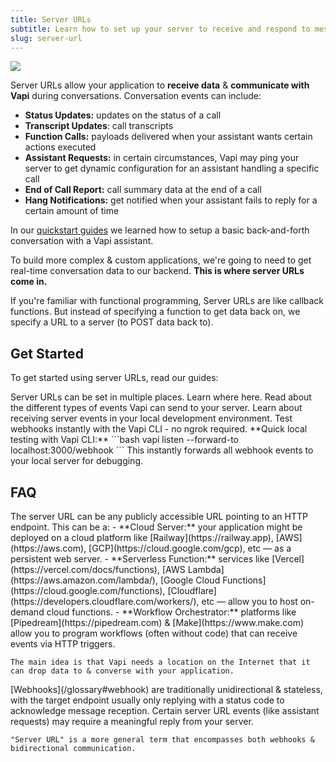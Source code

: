 ```yaml
---
title: Server URLs
subtitle: Learn how to set up your server to receive and respond to messages from Vapi.
slug: server-url
---
```



<Frame caption="Server URLs give Vapi a location to send real-time conversation data (as well as query for data Vapi needs).">
  <img src="./static/images/server-url/overview-graphic.png" />
</Frame>

Server URLs allow your application to **receive data** & **communicate with Vapi** during conversations. Conversation events can include:

- **Status Updates:** updates on the status of a call
- **Transcript Updates**: call transcripts
- **Function Calls:** payloads delivered when your assistant wants certain actions executed
- **Assistant Requests:** in certain circumstances, Vapi may ping your server to get dynamic configuration for an assistant handling a specific call
- **End of Call Report:** call summary data at the end of a call
- **Hang Notifications:** get notified when your assistant fails to reply for a certain amount of time

In our [quickstart guides](/quickstart) we learned how to setup a basic back-and-forth conversation with a Vapi assistant.

To build more complex & custom applications, we're going to need to get real-time conversation data to our backend. **This is where server URLs come in.**

<Info>
  If you're familiar with functional programming, Server URLs are like callback functions. But
  instead of specifying a function to get data back on, we specify a URL to a server (to POST data
  back to).
</Info>

## Get Started

To get started using server URLs, read our guides:

<CardGroup cols={2}>
  <Card
    title="Setting Server URLs"
    icon="link"
    iconType="duotone"
    href="/server-url/setting-server-urls"
  >
    Server URLs can be set in multiple places. Learn where here.
  </Card>
  <Card title="Events" icon="bell-on" iconType="solid" href="/server-url/events">
    Read about the different types of events Vapi can send to your server.
  </Card>
  <Card
    title="Developing Locally"
    icon="laptop-arrow-down"
    iconType="solid"
    href="/server-url/developing-locally"
  >
    Learn about receiving server events in your local development environment.
  </Card>
  <Card
    title="CLI Webhook Testing"
    icon="terminal"
    iconType="solid"
    href="/cli/webhook"
  >
    Test webhooks instantly with the Vapi CLI - no ngrok required.
  </Card>
</CardGroup>

<Tip>
**Quick local testing with Vapi CLI:**
```bash
vapi listen --forward-to localhost:3000/webhook
```
This instantly forwards all webhook events to your local server for debugging.
</Tip>

## FAQ

<AccordionGroup>
  <Accordion title="Where can the server be located?">
    The server URL can be any publicly accessible URL pointing to an HTTP endpoint. This can be a:
    - **Cloud Server:** your application might be deployed on a cloud platform like [Railway](https://railway.app), [AWS](https://aws.com), [GCP](https://cloud.google.com/gcp), etc — as a persistent web server.
    - **Serverless Function:** services like [Vercel](https://vercel.com/docs/functions), [AWS Lambda](https://aws.amazon.com/lambda/), [Google Cloud Functions](https://cloud.google.com/functions), [Cloudflare](https://developers.cloudflare.com/workers/), etc — allow you to host on-demand cloud functions.
    - **Workflow Orchestrator:** platforms like [Pipedream](https://pipedream.com) & [Make](https://www.make.com) allow you to program workflows (often without code) that can receive events via HTTP triggers.

    The main idea is that Vapi needs a location on the Internet that it can drop data to & converse with your application.

  </Accordion>
  <Accordion title="Why not just call them webhooks?">
    [Webhooks](/glossary#webhook) are traditionally unidirectional & stateless, with the target endpoint usually only replying with a status code to acknowledge message reception. Certain server URL events (like assistant requests) may require a meaningful reply from your server.

    "Server URL" is a more general term that encompasses both webhooks & bidirectional communication.

  </Accordion>
</AccordionGroup>
